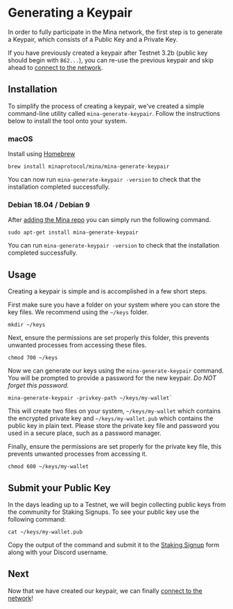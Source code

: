 
# Generating a Keypair

In order to fully participate in the Mina network, the first step is to generate a Keypair, which consists of a Public Key and a Private Key. 

<Alert>

If you have previously created a keypair after Testnet 3.2b (public key should begin with `B62...`), you can re-use the previous keypair and skip ahead to [connect to the network](/docs/connecting).

</Alert>

## Installation

To simplify the process of creating a keypair, we've created a simple command-line utility called `mina-generate-keypair`. Follow the instructions below to install the tool onto your system.

### macOS

Install using [Homebrew](https://brew.sh/)

```
brew install minaprotocol/mina/mina-generate-keypair
```

You can now run `mina-generate-keypair -version` to check that the installation completed successfully.

### Debian 18.04 / Debian 9

After [adding the Mina repo](/docs/getting-started#ubuntu-1804--debian-9) you can simply run the following command.

```
sudo apt-get install mina-generate-keypair
```

You can run `mina-generate-keypair -version` to check that the installation completed successfully.

## Usage

Creating a keypair is simple and is accomplished in a few short steps.

First make sure you have a folder on your system where you can store the key files. We recommend using the `~/keys` folder.

```
mkdir ~/keys
```

Next, ensure the permissions are set properly this folder, this prevents unwanted processes from accessing these files.

```
chmod 700 ~/keys
```

Now we can generate our keys using the `mina-generate-keypair` command. You will be prompted to provide a password for the new keypair. <em>Do NOT forget this password.</em> 

```
mina-generate-keypair -privkey-path ~/keys/my-wallet`
```

This will create two files on your system, `~/keys/my-wallet` which contains the encrypted private key and `~/keys/my-wallet.pub` which contains the public key in plain text. Please store the private key file and password you used in a secure place, such as a password manager.

Finally, ensure the permissions are set properly for the private key file, this prevents unwanted processes from accessing it.

```
chmod 600 ~/keys/my-wallet
```

## Submit your Public Key

In the days leading up to a Testnet, we will begin collecting public keys from the community for Staking Signups. To see your public key use the following command:

```
cat ~/keys/my-wallet.pub
```

Copy the output of the command and submit it to the [Staking Signup](http://bit.ly/StakingSignup) form along with your Discord username.

## Next

Now that we have created our keypair, we can finally [connect to the network](/docs/connecting)!
